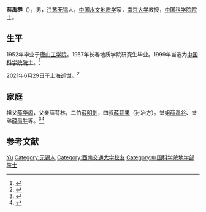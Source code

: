{{Infobox person
| 姓名 = 薛禹群
| 图像 = 
| 图像替代 = 
| 图像说明 = 
| 出生日期 = 1931年11月2日
| 出生地 = [[江苏|江苏]][[无锡|无锡]]
| 死亡日期 = {{Death date and age|2021|06|29|1931|11|02}}
| 死亡地 = 
| 国籍 = {{PRC}}
| 籍贯 = 
| 别名 = 
| 知名于 = 
| 职业 = [[水文地质学|水文地质学]]家
| 母校 = [[唐山工学院|唐山工学院]]（现西南交通大学）
}}
'''薛禹群'''（{{bd|1931年|11月2日|2021年|6月29日|catIdx=Xue}}），男，[[江苏|江苏]][[无锡|无锡]]人，[[中华人民共和国|中国]][[水文地质学|水文地质学]]家，[[南京大学|南京大学]]教授，[[中国科学院院士|中国科学院院士]]。

== 生平 ==
1952年毕业于[[唐山工学院|唐山工学院]]。1957年长春地质学院研究生毕业。1999年当选为[[中国科学院院士|中国科学院院士]]。<ref>{{Cite web|title=院士信息·地学部·薛禹群|url=http://sourcedb.cas.cn/sourcedb_ad_cas/zw2/ysxx/dxb/|accessdate=|work=中国科学院学部与院士|archiveurl=https://web.archive.org/web/20120426134225/http://sourcedb.cas.cn/sourcedb_ad_cas/zw2/ysxx/dxb/|archivedate=2012-04-26}}</ref>

2021年6月29日于上海逝世。<ref>{{Cite news|url=https://www.thepaper.cn/newsDetail_forward_13358668|title=中国著名水文地质学家薛禹群院士逝世，享年90岁|author=李苑|work=光明日报|date=2021-06-29|accessdate=2021-06-29|language=zh|via=澎湃新闻}}</ref>

== 家庭 ==
祖父[[薛华阁|薛华阁]]，父亲薛萼林，二伯[[薛明劍|薛明劍]]，四叔[[薛萼果|薛萼果]]（孙冶方）。堂姐[[薛禹谷|薛禹谷]]、堂弟[[薛禹胜|薛禹胜]]等。<ref>{{Cite web|title=传统村落——人才摇篮江苏礼社村|url=http://www.xinhuanet.com//photo/2013-04/17/c_124593025.htm|accessdate=2021-01-07|work=新华网}}</ref><ref>{{Cite web|title=薛明劍|url=http://mhdb.mh.sinica.edu.tw/ACWP/author.php?no=1558|accessdate=2021-01-07|work=中央研究院近代史研究所}}</ref>

== 参考文献 ==
{{reflist}}

{{中国科学家小作品}}
{{中国科学院地学部院士}}
{{南京大学}}

{{Authority control}}
{{DEFAULTSORT:Xue薛}}
[[Category:薛姓|Yu]]
[[Category:无锡人|Category:无锡人]]
[[Category:西南交通大学校友|Category:西南交通大学校友]]
[[Category:中国科学院地学部院士|Category:中国科学院地学部院士]]